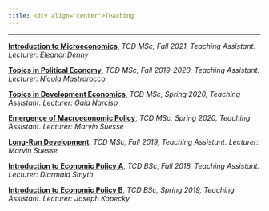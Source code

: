 ```yaml
---
title: <div align="center">Teaching
---
```



****

<div align="left">

**[Introduction to Microeconomics](https://www.tcd.ie/Economics/postgraduate/msc-economics/structure/microeconomics-1/)**, *TCD MSc, Fall 2021, Teaching Assistant. Lecturer:  Eleanor Denny*

**[Topics in Political Economy](https://www.tcd.ie/Economics/postgraduate/msc-economics/structure/political-economy/)**, *TCD MSc, Fall 2019-2020, Teaching Assistant. Lecturer:  Nicola Mastrorocco*

**[Topics in Development Economics](https://www.tcd.ie/Economics/postgraduate/msc-economics/structure/topics-in-development-economics/)**, *TCD MSc, Spring 2020, Teaching Assistant. Lecturer:  Gaia Narciso*

**[Emergence of Macroeconomic Policy](https://www.tcd.ie/Economics/postgraduate/msc-economics/structure/emergence-of-macroeconomic-policy/)**, *TCD MSc, Spring 2020, Teaching Assistant. Lecturer:  Marvin Suesse*

**[Long-Run Development](https://www.tcd.ie/Economics/postgraduate/msc-economics/structure/long-run-development/)**, *TCD MSc, Fall 2019, Teaching Assistant. Lecturer:  Marvin Suesse*

**[Introduction to Economic Policy A](https://www.tcd.ie/Economics/undergraduate/jf/intro-economics_a/index.php)**, *TCD BSc, Fall 2018, Teaching Assistant. Lecturer:  Diarmaid Smyth*

**[Introduction to Economic Policy B](https://www.tcd.ie/Economics/undergraduate/jf/intro-economics_b/index.php)**, *TCD BSc, Spring 2019, Teaching Assistant. Lecturer:  Joseph Kopecky*
